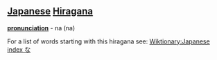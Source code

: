== [[Japanese]] [[Hiragana]] ==
'''[[pronunciation]]''' - na (na)

For a list of words starting with this hiragana see: [[Wiktionary:Japanese index な]]